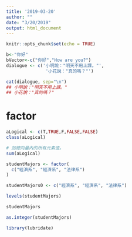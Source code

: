 ```yaml
---
title: '2019-03-20'
author: ""
date: "3/20/2019"
output: html_document
---
```


```r
knitr::opts_chunk$set(echo = TRUE)
```

```r
b<-"你好"
bVector<-c("你好","How are you?")
dialogue <- c('小明說："明天不用上課。"',
               '小花說："真的嗎？"')

cat(dialogue, sep="\n")
## 小明說："明天不用上課。"
## 小花說："真的嗎？"
```

# factor

```r
aLogical <- c(T,TRUE,F,FALSE,FALSE)
class(aLogical)
```

```r
# 加總向量內的所有元素值。
sum(aLogical)
```

```r
studentMajors <- factor(
  c("經濟系", "經濟系", "法律系")
)

studentMajors0 <- c("經濟系", "經濟系", "法律系")

levels(studentMajors)

studentMajors

as.integer(studentMajors)
```

```r
library(lubridate)
```


